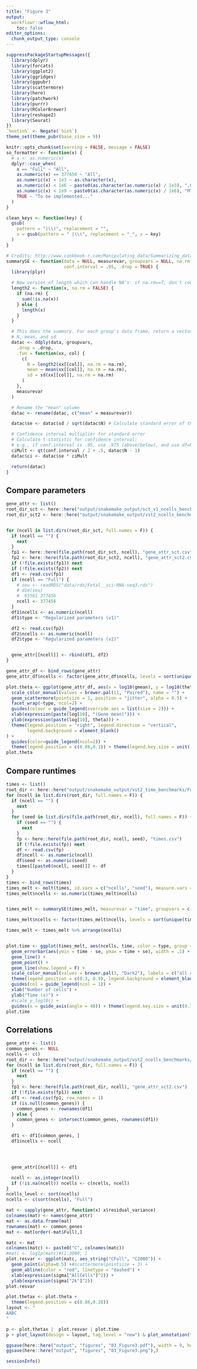 ```yaml
---
title: "Figure 3"
output:
  workflowr::wflow_html:
    toc: false
editor_options:
  chunk_output_type: console
---
```



```r
suppressPackageStartupMessages({
  library(dplyr)
  library(forcats)
  library(ggplot2)
  library(ggridges)
  library(ggpubr)
  library(scattermore)
  library(here)
  library(patchwork)
  library(purrr)
  library(RColorBrewer)
  library(reshape2)
  library(Seurat)
})
`%notin%` <- Negate(`%in%`)
theme_set(theme_pubr(base_size = 9))

knitr::opts_chunk$set(warning = FALSE, message = FALSE)
so_formatter <- function(x) {
  # x <- as.numeric(x)
  dplyr::case_when(
    x == "Full" ~ "All",
    as.numeric(x) == 377456 ~ "All",
    as.numeric(x) < 1e3 ~ as.character(x),
    as.numeric(x) < 1e6 ~ paste0(as.character(as.numeric(x) / 1e3), ",000"),
    as.numeric(x) < 1e9 ~ paste0(as.character(as.numeric(x) / 1e6), "M"),
    TRUE ~ "To be implemented..."
  )
}

clean_keys <- function(key) {
  gsub(
    pattern = "|\\)", replacement = "",
    x = gsub(pattern = " |\\(", replacement = "_", x = key)
  )
}

# Credits: http://www.cookbook-r.com/Manipulating_data/Summarizing_data/
summarySE <- function(data = NULL, measurevar, groupvars = NULL, na.rm = FALSE,
                      conf.interval = .95, .drop = TRUE) {
  library(plyr)

  # New version of length which can handle NA's: if na.rm==T, don't count them
  length2 <- function(x, na.rm = FALSE) {
    if (na.rm) {
      sum(!is.na(x))
    } else {
      length(x)
    }
  }

  # This does the summary. For each group's data frame, return a vector with
  # N, mean, and sd
  datac <- ddply(data, groupvars,
    .drop = .drop,
    .fun = function(xx, col) {
      c(
        N = length2(xx[[col]], na.rm = na.rm),
        mean = mean(xx[[col]], na.rm = na.rm),
        sd = sd(xx[[col]], na.rm = na.rm)
      )
    },
    measurevar
  )

  # Rename the "mean" column
  datac <- rename(datac, c("mean" = measurevar))

  datac$se <- datac$sd / sqrt(datac$N) # Calculate standard error of the mean

  # Confidence interval multiplier for standard error
  # Calculate t-statistic for confidence interval:
  # e.g., if conf.interval is .95, use .975 (above/below), and use df=N-1
  ciMult <- qt(conf.interval / 2 + .5, datac$N - 1)
  datac$ci <- datac$se * ciMult

  return(datac)
}
```


## Compare parameters

```r
gene_attr <- list()
root_dir_sct <- here::here("output/snakemake_output/sct_v1_ncells_benchmarks/Fetal__sci-RNA-seq3")
root_dir_sct2 <- here::here("output/snakemake_output/vst2_ncells_benchmarks/Fetal__sci-RNA-seq3")


for (ncell in list.dirs(root_dir_sct, full.names = F)) {
  if (ncell == "") {
    next
  }
  fp1 <- here::here(file.path(root_dir_sct, ncell), "gene_attr_sct.csv")
  fp2 <- here::here(file.path(root_dir_sct2, ncell), "gene_attr_sct2.csv")
  if (!file.exists(fp1)) next
  if (!file.exists(fp2)) next
  df1 <- read.csv(fp1)
  if (ncell == "Full") {
    # seu <- readRDS("data/rds/Fetal__sci-RNA-seq3.rds")
    # dim(seu)
    #  63561 377456
    ncell <- 377456
  }
  df1$ncells <- as.numeric(ncell)
  df1$type <- "Regularized parameters (v1)"

  df2 <- read.csv(fp2)
  df2$ncells <- as.numeric(ncell)
  df2$type <- "Regularized parameters (v2)"


  gene_attr[[ncell]] <- rbind(df1, df2)
}

gene_attr_df <- bind_rows(gene_attr)
gene_attr_df$ncells <- factor(gene_attr_df$ncells, levels = sort(unique(gene_attr_df$ncells)), labels = so_formatter(sort(unique(gene_attr_df$ncells))))

plot.theta <- ggplot(gene_attr_df, aes(x = log10(gmean), y = log10(theta), color = ncells)) +
  scale_color_manual(values = brewer.pal(11, "Paired"), name = "") +
  geom_scattermore(pointsize = 1, position = "jitter", alpha = 0.5) +
  facet_wrap(~type, ncol=2) +
  guides(colour = guide_legend(override.aes = list(size = 2))) +
  xlab(expression(paste(log[10], "(Gene mean)"))) +
  ylab(expression(paste(log[10], theta))) +
  theme(legend.position = "right", legend.direction = "vertical", 
        legend.background = element_blank()
) +
  guides(color=guide_legend(ncol=2)) +
  theme(legend.position = c(0.88,0.1)) + theme(legend.key.size = unit(.75, 'lines'))
plot.theta
```

## Compare runtimes

```r
times <- list()
root_dir <- here::here("output/snakemake_output/vst2_time_benchmarks/Fetal__sci-RNA-seq3")
for (ncell in list.dirs(root_dir, full.names = F)) {
  if (ncell == "") {
    next
  }
  for (seed in list.dirs(file.path(root_dir, ncell), full.names = F)) {
    if (seed == "") {
      next
    }
    fp <- here::here(file.path(root_dir, ncell, seed), "times.csv")
    if (!file.exists(fp)) next
    df <- read.csv(fp)
    df$ncell <- as.numeric(ncell)
    df$seed <- as.numeric(seed)
    times[[paste0(ncell, seed)]] <- df
  }
}
times <- bind_rows(times)
times_melt <- melt(times, id.vars = c("ncells", "seed"), measure.vars = c("time_sct", "time_sct2"), variable.name = "type", value.name = "time")
times_melt$ncells <- as.numeric(times_melt$ncells)


times_melt <- summarySE(times_melt, measurevar = "time", groupvars = c("ncells", "type"))

times_melt$ncells <- factor(times_melt$ncells, levels = sort(unique(times_melt$ncells)), labels = so_formatter(sort(unique(times_melt$ncells))))

times_melt <- times_melt %>% arrange(ncells)


plot.time <- ggplot(times_melt, aes(ncells, time, color = type, group = type)) +
  geom_errorbar(aes(ymin = time - se, ymax = time + se), width = .1) +
  geom_line() +
  geom_point() +
  geom_line(show.legend = F) +
  scale_color_manual(values = brewer.pal(3, "Dark2"), labels = c("all cells", "n_cells=2,000"), name = "") +
  theme(legend.position = c(0.3, 0.9), legend.background = element_blank()) +
  guides(col = guide_legend(ncol = 1)) +
  xlab("Number of cells") +
  ylab("Time (s)") +
  #scale_y_log10() +
  guides(x = guide_axis(angle = 40)) + theme(legend.key.size = unit(0.75, 'lines'))
plot.time
```


## Correlations

```r
gene_attr <- list()
common_genes <- NULL
ncells <- c()
root_dir <- here::here("output/snakemake_output/vst2_ncells_benchmarks/Fetal__sci-RNA-seq3/")
for (ncell in list.dirs(root_dir, full.names = F)) {
  if (ncell == "") {
    next
  }
  fp1 <- here::here(file.path(root_dir, ncell), "gene_attr_sct2.csv")
  if (!file.exists(fp1)) next
  df1 <- read.csv(fp1, row.names = 1)
  if (is.null(common_genes)) {
    common_genes <- rownames(df1)
  } else {
    common_genes <- intersect(common_genes, rownames(df1))
  }

  df1 <- df1[common_genes, ]
  df1$ncells <- ncell




  gene_attr[[ncell]] <- df1

  ncell <- as.integer(ncell)
  if (!is.na(ncell)) ncells <- c(ncells, ncell)
}
ncells_level <- sort(ncells)
ncells <- c(sort(ncells), "Full")

mat <- sapply(gene_attr, function(x) x$residual_variance)
colnames(mat) <- names(gene_attr)
mat <- as.data.frame(mat)
rownames(mat) <- common_genes
mat <- mat[order(-mat$Full),]

matc <- mat
colnames(matc) <- paste0("C", colnames(matc))
#matc <- log1p(matc)#[1:3000, ]
plot.resvar <- ggplot(matc, aes_string("CFull", "C2000")) +
  geom_point(alpha=0.5) +#scattermore(pointsize = 3) +
  geom_abline(color = "red", linetype = "dashed") +
  xlab(expression(sigma["AllCells"]^2)) +
  ylab(expression(sigma["2k"]^2)) 
plot.resvar
```
```r
plot.thetax <- plot.theta +
  theme(legend.position = c(0.86,0.28))  
layout <- "
AABC
"

p <- plot.thetax |  plot.resvar | plot.time 
p + plot_layout(design = layout, tag_level = "new") & plot_annotation(tag_levels = "A") & theme(plot.tag = element_text(face = "bold"))

ggsave(here::here("output", "figures", "03_Figure3.pdf"), width = 9, height=3,  dpi = "print")
ggsave(here::here("output", "figures", "03_Figure3.png"),)
```

```r
sessionInfo()
```
